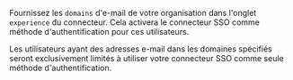Fournissez les `domains` d'e-mail de votre organisation dans l'onglet `experience` du connecteur. Cela activera le connecteur SSO comme méthode d'authentification pour ces utilisateurs.

Les utilisateurs ayant des adresses e-mail dans les domaines spécifiés seront exclusivement limités à utiliser votre connecteur SSO comme seule méthode d'authentification.
